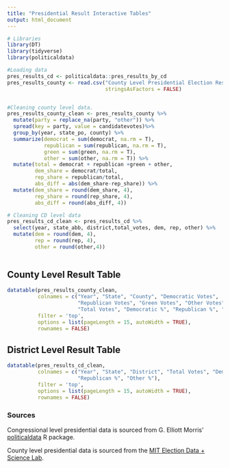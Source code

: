 ```yaml
---
title: "Presidential Result Interactive Tables"
output: html_document
---
```


```r
# Libraries
library(DT)
library(tidyverse)
library(politicaldata)

#Loading data
pres_results_cd <- politicaldata::pres_results_by_cd
pres_results_county <- read.csv("County Level Presidential Election Results 2000-2016.csv",
                                stringsAsFactors = FALSE)


#Cleaning county level data.
pres_results_county_clean <- pres_results_county %>%
  mutate(party = replace_na(party, "other")) %>%
  spread(key = party, value = candidatevotes)%>%
  group_by(year, state_po, county) %>%
  summarize(democrat = sum(democrat, na.rm = T),
            republican = sum(republican, na.rm = T),
            green = sum(green, na.rm = T),
            other = sum(other, na.rm = T)) %>%
  mutate(total = democrat + republican +green + other,
         dem_share = democrat/total,
         rep_share = republican/total,
         abs_diff = abs(dem_share-rep_share)) %>%
  mutate(dem_share = round(dem_share, 4),
         rep_share = round(rep_share, 4),
         abs_diff = round(abs_diff, 4))

# Cleaning CD level data
pres_results_cd_clean <- pres_results_cd %>%
  select(year, state_abb, district,total_votes, dem, rep, other) %>%
  mutate(dem = round(dem, 4),
         rep = round(rep, 4),
         other = round(other,4))
  
```

## County Level Result Table

```r
datatable(pres_results_county_clean,
          colnames = c("Year", "State", "County", "Democratic Votes",
                       "Republican Votes", "Green Votes", "Other Votes",
                       "Total Votes", "Democratic %", "Republican %", "Difference"),
          filter = 'top',
          options = list(pageLength = 15, autoWidth = TRUE),
          rownames = FALSE)
```

## District Level Result Table

```r
datatable(pres_results_cd_clean,
          colnames = c("Year", "State", "District", "Total Votes", "Democratic %", 
                       "Republican %", "Other %"),
          filter = 'top',
          options = list(pageLength = 15, autoWidth = TRUE),
          rownames = FALSE)
```


### Sources

Congressional level presidential data is sourced from G. Elliott Morris' [politicaldata](https://cran.r-project.org/web/packages/politicaldata/index.html) R package.

County level presidential data is sourced from the [MIT Election Data + Science Lab](https://electionlab.mit.edu/data).